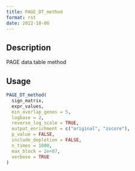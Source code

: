 ```yaml
--- 
title: PAGE_DT_method 
format: rst 
date: 2022-10-06 
--- 
```


## Description

PAGE data.table method


## Usage

```r
PAGE_DT_method(
  sign_matrix,
  expr_values,
  min_overlap_genes = 5,
  logbase = 2,
  reverse_log_scale = TRUE,
  output_enrichment = c("original", "zscore"),
  p_value = FALSE,
  include_depletion = FALSE,
  n_times = 1000,
  max_block = 2e+07,
  verbose = TRUE
)
```


